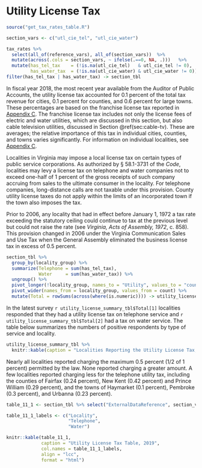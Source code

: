 # Utility License Tax {#sec:utility-license-tax}

```r
source("get_tax_rates_table.R")

section_vars <- c("utl_cie_tel", "utl_cie_water")

tax_rates %>% 
  select(all_of(reference_vars), all_of(section_vars))  %>%
  mutate(across(.cols = section_vars, ~ ifelse(.==0, NA, .)))   %>%          # Convert zero values to NA's
  mutate(has_tel_tax    = (!is.na(utl_cie_tel)   & utl_cie_tel != 0),
         has_water_tax  = (!is.na(utl_cie_water) & utl_cie_water != 0)) %>%
filter(has_tel_tax | has_water_tax) -> section_tbl
```

In fiscal year 2018, the most recent year available from the Auditor of Public Accounts, the utility license tax accounted for 0.1 percent of the total tax revenue for cities, 0.1 percent for counties, and 0.6 percent for large towns. These percentages are based on the franchise license tax reported in [Appendix C](#secAppendixC). The franchise license tax includes not only the license fees of electric and water utilities, which are discussed in this section, but also cable television utilities, discussed in Section \@ref(sec:cable-tv). These are averages; the relative importance of this tax in individual cities, counties, and towns varies significantly. For information on individual localities, see [Appendix C](#secAppendixC).

Localities in Virginia may impose a local license tax on certain types of public service corporations. As authorized by § 58.1-3731 of the *Code*, localities may levy a license tax on telephone and water companies not to exceed one-half of 1 percent of the gross receipts of such company accruing from sales to the ultimate consumer in the locality. For telephone companies, long-distance calls are not taxable under this provision. County utility license taxes do not apply within the limits of an incorporated town if the town also imposes the tax.

Prior to 2006, any locality that had in effect before January 1, 1972 a tax rate exceeding the statutory ceiling could continue to tax at the previous level but could not raise the rate (see *Virginia, Acts of Assembly, 1972*, c. 858). This provision changed in 2006 under the Virginia Communication Sales and Use Tax when the General Assembly eliminated the business license tax in excess of 0.5 percent. 

```r
section_tbl %>%
  group_by(locality_group) %>%
  summarize(Telephone = sum(has_tel_tax),
            Water     = sum(has_water_tax)) %>%
  ungroup() %>%
  pivot_longer(!locality_group, names_to = "Utility", values_to = "count") %>%
  pivot_wider(names_from = locality_group, values_from = count) %>%
  mutate(Total = rowSums(across(where(is.numeric)))) -> utility_license_summary_tbl
```

In the latest survey `r utility_license_summary_tbl$Total[1]` localities responded that they had a utility license tax on telephone service and `r utility_license_summary_tbl$Total[2]` had a tax on water service. The table below summarizes the numbers of positive respondents by type of service and locality.

```r
utility_license_summary_tbl %>%
  knitr::kable(caption = "Localities Reporting the Utility License Tax, 2019")
```

Nearly all localities reported charging the maximum 0.5 percent (1/2 of 1 percent) permitted by the law. None reported charging a greater amount. A few localities reported charging less for the telephone utility tax, including the counties of Fairfax (0.24 percent), New Kent (0.42 percent) and Prince William (0.29 percent), and the towns of Haymarket (0.1 percent), Pembroke (0.3 percent), and Urbanna (0.23 percent).

```r
table_11_1 <- section_tbl %>% select("ExternalDataReference", section_vars)

table_11_1_labels <- c("Locality",
                       "Telephone",
                       "Water")

knitr::kable(table_11_1, 
             caption = "Utility License Tax Table, 2019", 
             col.names = table_11_1_labels, 
             align = "lcc",
             format = "html")
```
